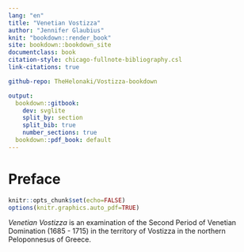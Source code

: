 ```yaml
---
lang: "en"
title: "Venetian Vostizza"
author: "Jennifer Glaubius"
knit: "bookdown::render_book"
site: bookdown::bookdown_site
documentclass: book
citation-style: chicago-fullnote-bibliography.csl
link-citations: true

github-repo: TheHelonaki/Vostizza-bookdown

output:
  bookdown::gitbook:
    dev: svglite
    split_by: section
    split_bib: true
    number_sections: true
  bookdown::pdf_book: default
---
```


# Preface {-}

```r
knitr::opts_chunk$set(echo=FALSE)
options(knitr.graphics.auto_pdf=TRUE)
```

*Venetian Vostizza* is an examination of the Second Period of Venetian Domination
(1685 - 1715) in the territory of Vostizza in the northern Peloponnesus of Greece.
